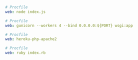 <CodeGroup>

```yaml {{ title: 'Node' }}
# Procfile
web: node index.js
```

```yaml {{ title: 'Python' }}
# Procfile
web: gunicorn --workers 4 --bind 0.0.0.0:${PORT} wsgi:app
```

```yaml {{ title: 'PHP' }}
# Procfile
web: heroku-php-apache2
```

```yaml {{ title: 'Ruby' }}
# Procfile
web: ruby index.rb
```

</CodeGroup>
